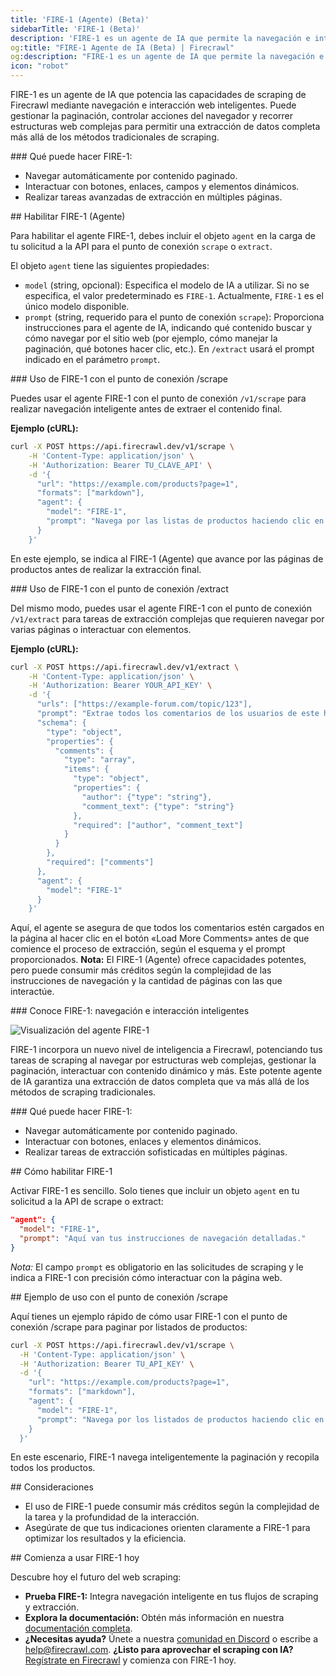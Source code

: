 ```yaml
---
title: 'FIRE-1 (Agente) (Beta)'
sidebarTitle: 'FIRE-1 (Beta)'
description: 'FIRE-1 es un agente de IA que permite la navegación e interacción inteligentes con páginas web'
og:title: "FIRE-1 Agente de IA (Beta) | Firecrawl"
og:description: "FIRE-1 es un agente de IA que permite la navegación e interacción inteligentes con páginas web"
icon: "robot"
---
```


FIRE-1 es un agente de IA que potencia las capacidades de scraping de Firecrawl mediante navegación e interacción web inteligentes. Puede gestionar la paginación, controlar acciones del navegador y recorrer estructuras web complejas para permitir una extracción de datos completa más allá de los métodos tradicionales de scraping.

<div id="what-fire-1-can-do">
  ### Qué puede hacer FIRE-1:
</div>

- Navegar automáticamente por contenido paginado.
- Interactuar con botones, enlaces, campos y elementos dinámicos.
- Realizar tareas avanzadas de extracción en múltiples páginas.

<div id="enabling-fire-1-agent">
  ## Habilitar FIRE-1 (Agente)
</div>

Para habilitar el agente FIRE-1, debes incluir el objeto `agent` en la carga de tu solicitud a la API para el punto de conexión `scrape` o `extract`.

El objeto `agent` tiene las siguientes propiedades:

*   `model` (string, opcional): Especifica el modelo de IA a utilizar. Si no se especifica, el valor predeterminado es `FIRE-1`. Actualmente, `FIRE-1` es el único modelo disponible.
*   `prompt` (string, requerido para el punto de conexión `scrape`): Proporciona instrucciones para el agente de IA, indicando qué contenido buscar y cómo navegar por el sitio web (por ejemplo, cómo manejar la paginación, qué botones hacer clic, etc.). En `/extract` usará el prompt indicado en el parámetro `prompt`.

<div id="using-fire-1-with-the-scrape-endpoint">
  ### Uso de FIRE-1 con el punto de conexión /scrape
</div>

Puedes usar el agente FIRE-1 con el punto de conexión `/v1/scrape` para realizar navegación inteligente antes de extraer el contenido final.

**Ejemplo (cURL):**

```bash
curl -X POST https://api.firecrawl.dev/v1/scrape \
    -H 'Content-Type: application/json' \
    -H 'Authorization: Bearer TU_CLAVE_API' \
    -d '{
      "url": "https://example.com/products?page=1",
      "formats": ["markdown"],
      "agent": {
        "model": "FIRE-1",
        "prompt": "Navega por las listas de productos haciendo clic en el botón «Siguiente página» hasta que esté desactivado. Extrae el contenido de cada página visitada."
      }
    }'
```

En este ejemplo, se indica al FIRE-1 (Agente) que avance por las páginas de productos antes de realizar la extracción final.


<div id="using-fire-1-with-the-extract-endpoint">
  ### Uso de FIRE-1 con el punto de conexión /extract
</div>

Del mismo modo, puedes usar el agente FIRE-1 con el punto de conexión `/v1/extract` para tareas de extracción complejas que requieren navegar por varias páginas o interactuar con elementos.

**Ejemplo (cURL):**

```bash
curl -X POST https://api.firecrawl.dev/v1/extract \
    -H 'Content-Type: application/json' \
    -H 'Authorization: Bearer YOUR_API_KEY' \
    -d '{
      "urls": ["https://example-forum.com/topic/123"],
      "prompt": "Extrae todos los comentarios de los usuarios de este hilo del foro.",
      "schema": {
        "type": "object",
        "properties": {
          "comments": {
            "type": "array",
            "items": {
              "type": "object",
              "properties": {
                "author": {"type": "string"},
                "comment_text": {"type": "string"}
              },
              "required": ["author", "comment_text"]
            }
          }
        },
        "required": ["comments"]
      },
      "agent": {
        "model": "FIRE-1"
      }
    }'
```

Aquí, el agente se asegura de que todos los comentarios estén cargados en la página al hacer clic en el botón «Load More Comments» antes de que comience el proceso de extracción, según el esquema y el prompt proporcionados.
**Nota:** El FIRE-1 (Agente) ofrece capacidades potentes, pero puede consumir más créditos según la complejidad de las instrucciones de navegación y la cantidad de páginas con las que interactúe.


<div id="meet-fire-1-intelligent-navigation-and-interaction">
  ### Conoce FIRE-1: navegación e interacción inteligentes
</div>

![Visualización del agente FIRE-1](/launch-week/lw3-d2-3.webp)

FIRE-1 incorpora un nuevo nivel de inteligencia a Firecrawl, potenciando tus tareas de scraping al navegar por estructuras web complejas, gestionar la paginación, interactuar con contenido dinámico y más. Este potente agente de IA garantiza una extracción de datos completa que va más allá de los métodos de scraping tradicionales.

<div id="what-fire-1-can-do">
  ### Qué puede hacer FIRE-1:
</div>

- Navegar automáticamente por contenido paginado.
- Interactuar con botones, enlaces y elementos dinámicos.
- Realizar tareas de extracción sofisticadas en múltiples páginas.

<div id="how-to-enable-fire-1">
  ## Cómo habilitar FIRE-1
</div>

Activar FIRE-1 es sencillo. Solo tienes que incluir un objeto `agent` en tu solicitud a la API de scrape o extract:

```json
"agent": {
  "model": "FIRE-1",
  "prompt": "Aquí van tus instrucciones de navegación detalladas."
}
```

*Nota:* El campo `prompt` es obligatorio en las solicitudes de scraping y le indica a FIRE-1 con precisión cómo interactuar con la página web.


<div id="example-usage-with-scrape-endpoint">
  ## Ejemplo de uso con el punto de conexión /scrape
</div>

Aquí tienes un ejemplo rápido de cómo usar FIRE-1 con el punto de conexión /scrape para paginar por listados de productos:

```bash
curl -X POST https://api.firecrawl.dev/v1/scrape \
  -H 'Content-Type: application/json' \
  -H 'Authorization: Bearer TU_API_KEY' \
  -d '{
    "url": "https://example.com/products?page=1",
    "formats": ["markdown"],
    "agent": {
      "model": "FIRE-1",
      "prompt": "Navega por los listados de productos haciendo clic en el botón «Siguiente página» hasta que esté deshabilitado. Raspa cada página."
    }
  }'
```

En este escenario, FIRE-1 navega inteligentemente la paginación y recopila todos los productos.


<div id="considerations">
  ## Consideraciones
</div>

- El uso de FIRE-1 puede consumir más créditos según la complejidad de la tarea y la profundidad de la interacción.
- Asegúrate de que tus indicaciones orienten claramente a FIRE-1 para optimizar los resultados y la eficiencia.

<div id="start-using-fire-1-today">
  ## Comienza a usar FIRE-1 hoy
</div>

Descubre hoy el futuro del web scraping:

- **Prueba FIRE-1:** Integra navegación inteligente en tus flujos de scraping y extracción.
- **Explora la documentación:** Obtén más información en nuestra [documentación completa](https://docs.firecrawl.dev/agents/fire-1).
- **¿Necesitas ayuda?** Únete a nuestra [comunidad en Discord](https://discord.gg/S7Enyh9Abh) o escribe a [help@firecrawl.com](mailto:help@firecrawl.com).
**¿Listo para aprovechar el scraping con IA?** [Regístrate en Firecrawl](https://firecrawl.dev/signup) y comienza con FIRE-1 hoy.